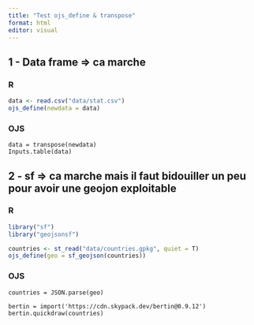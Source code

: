 ```yaml
---
title: "Test ojs_define & transpose"
format: html
editor: visual
---
```


## 1 - Data frame =\> ca marche

### R

```r
data <- read.csv("data/stat.csv")
ojs_define(newdata = data)
```

### OJS

```ojs
data = transpose(newdata)
Inputs.table(data)
```

## 2 - sf =\> ca marche mais il faut bidouiller un peu pour avoir une geojon exploitable

### R

```r
library("sf")
library("geojsonsf")

countries <- st_read("data/countries.gpkg", quiet = T)
ojs_define(geo = sf_geojson(countries))

```

### OJS

```ojs
countries = JSON.parse(geo)
```

```ojs
bertin = import('https://cdn.skypack.dev/bertin@0.9.12')
bertin.quickdraw(countries)
```
